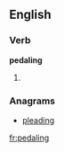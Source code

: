 ==English==

===Verb===
'''pedaling'''
# {{present participle of|pedal}}

===Anagrams===
* [[pleading#English|pleading]]

[[fr:pedaling]]